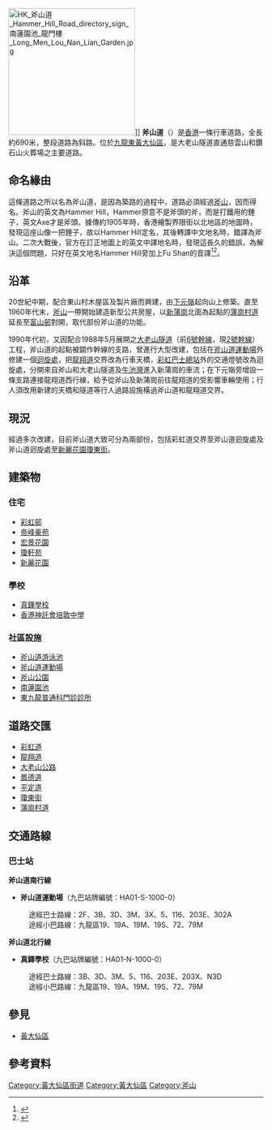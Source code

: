 {{Infobox Hong Kong Road
|中文街道名稱=斧山道
|英文街道名稱=Hammer Hill Road
|圖片=File:Hammer Hill Road (blue sky).jpg
|圖片說明=俯瞰斧山道
|圖片2=File:HK 斧山道運動場 Hammer Hill Road Sports Ground entrance 1 LCSD.jpg
|圖片說明2=[[斧山道運動場|斧山道運動場]]
|隸屬幹線=
|路段總長度=690m
|車速限制=50
|行車線數量=2（單向）4（雙向）
|所在地區=[[黃大仙區|黃大仙區]]<ref>{{Cite web |url=http://www.landsd.gov.hk/mapping/en/street_name/gnplan/2017/KRM85.pdf |title=地政總署 - 憲報圖則KRM85 |access-date=2019-03-04 |archive-date=2019-11-06 |archive-url=https://web.archive.org/web/20191106025923/https://www.landsd.gov.hk/mapping/en/street_name/gnplan/2017/KRM85.pdf |dead-url=no }}</ref>
|起點=[[牛池灣|牛池灣]][[彩虹巴士總站|彩虹巴士總站]]
|終點=瓊東街新麗花園
|道路命名日期=1956年11月16日<ref>{{Cite web |url=http://www.gld.gov.hk/egazette/pdf/20192311/cgn201923111971.pdf |title=《香港特別行政區政府憲報》，2017年4月21日 第2429號政府公告 |access-date=2020年10月17日 |archive-date=2021年3月10日 |archive-url=https://web.archive.org/web/20210310173832/https://www.gld.gov.hk/egazette/pdf/20192311/cgn201923111971.pdf |dead-url=no }}</ref>
|行人專用區=
|命名文件=1956年11月16日第1468號[[香港政府憲報|憲報]]
|道路動工日期=
|道路興建計劃=
|道路舊名資料=
|道路封閉日期=
|通車日期=20世紀中期
|收費=}}
[[File:HK_斧山道_Hammer_Hill_Road_directory_sign_南蓮園池_龍門樓_Long_Men_Lou_Nan_Lian_Garden.jpg|250px]]]]
'''斧山道'''（{{lang-en|Hammer Hill Road}}）是[[香港|香港]]一條行車道路，全長約690米，整段道路為斜路。位於[[九龍東|九龍東]][[黃大仙區|黃大仙區]]，是大老山隧道直通慈雲山和鑽石山火葬場之主要道路。

== 命名緣由 ==
這條道路之所以名為斧山道，是因為築路的過程中，道路必須經過[[斧山|斧山]]，因而得名。斧山的英文為Hammer Hill，Hammer原意不是斧頭的斧，而是打鐵用的錘子，英文Axe才是斧頭。據傳約1905年時，香港繪製界限街以北地區的地圖時，發現這座山像一把錘子，故以Hammer Hill定名，其後轉譯中文地名時，錯譯為斧山。二次大戰後，官方在訂正地圖上的英文中譯地名時，發現這長久的錯誤，為解決這個問題，只好在英文地名Hammer Hill旁加上Fu Shan的音譯<ref>{{cite book |language=zh-cn |editor=王文祥 |title=香港澳門百科大典 |publisher=青島出版社 |date=1999年11月 |isbn=7-5436-1472-3 |pages=頁106}}</ref><ref>{{cite book |language=zh-cn |editor=樊桂英 |title=香港地名詞典  |publisher=中國社會出版社 |date=1999年7月 |isbn= |pages=}}</ref>。

== 沿革 ==
20世紀中期，配合東山村木屋區及製片廠而興建，由[[下元嶺|下元嶺]]起向山上修築。直至1960年代末，[[斧山|斧山]]一帶開始建造新型公共房屋，以[[新蒲崗|新蒲崗]]北面為起點的[[蒲崗村道|蒲崗村道]]延長至[[富山邨|富山邨]]對開，取代部份斧山道的功能。

1990年代初，又因配合1988年5月展開之[[大老山隧道|大老山隧道]]（前[[6號幹線|6號幹線]]，現[[2號幹線|2號幹線]]）工程，斧山道的起點被闢作幹線的支路，曾進行大型改建，包括在[[斧山道運動場|斧山道運動場]]外修建一個[[迴旋處|迴旋處]]，把[[龍翔道|龍翔道]]交界改為行車天橋，[[彩虹巴士總站|彩虹巴士總站]]外的交通燈號改為迴旋處，分開來自斧山和大老山隧道及[[牛池灣|牛池灣]]進入新蒲崗的車流；在下元嶺旁增設一條支路連接龍翔道西行線，給予從斧山及新蒲崗前往龍翔道的受影響車輛使用；行人須改用新建的天橋和隧道等行人過路設施橫過斧山道和龍翔道交界。

== 現況 ==
經過多次改建，目前斧山道大致可分為兩部份，包括彩虹道交界至斧山道迴旋處及斧山道迴旋處至[[新麗花園|新麗花園]][[瓊東街|瓊東街]]。

== 建築物 ==
=== 住宅 ===
* [[彩虹邨|彩虹邨]]
* [[帝峰豪苑|帝峰豪苑]]
* [[宏景花園|宏景花園]]
* [[瓊軒苑|瓊軒苑]]
* [[新麗花園|新麗花園]]

=== 學校 ===
* [[真鐸學校|真鐸學校]]
* [[香港神託會培敦中學|香港神託會培敦中學]]

=== 社區設施 ===
* [[斧山道游泳池|斧山道游泳池]]
* [[斧山道運動場|斧山道運動場]]
* [[斧山公園|斧山公園]]
* [[南蓮園池|南蓮園池]]
* [[東九龍普通科門診診所|東九龍普通科門診診所]]

== 道路交匯 ==
* [[彩虹道|彩虹道]]
* [[龍翔道|龍翔道]]
* [[大老山公路|大老山公路]]
* [[鳳德道|鳳德道]]
* [[平定道|平定道]]
* [[瓊東街|瓊東街]]
* [[蒲崗村道|蒲崗村道]]

== 交通路線 ==
{{參見|斧山#交通}}

=== 巴士站 ===
'''斧山道南行線'''

* '''斧山道運動場'''（九巴站牌編號：HA01-S-1000-0）
: 途經巴士路線：2F、3B、3D、3M、3X、5、116、203E、302A
: 途經小巴路線：九龍區19、19A、19M、19S、72、79M

'''斧山道北行線'''
* '''真鐸學校'''（九巴站牌編號：HA01-N-1000-0）
: 途經巴士路線：3B、3D、3M、5、116、203E、203X、N3D
: 途經小巴路線：九龍區19、19A、19M、19S、72、79M

== 參見 ==
{{commonscat|Hammer Hill Road}}
* [[黃大仙區|黃大仙區]]

== 參考資料 ==
{{reflist}}

[[Category:黃大仙區街道|Category:黃大仙區街道]]
[[Category:黃大仙區|Category:黃大仙區]]
[[Category:斧山|Category:斧山]]